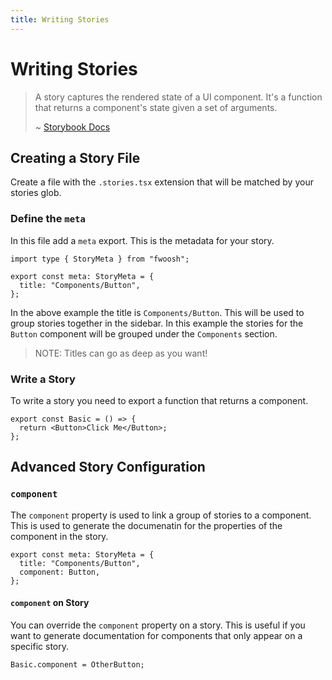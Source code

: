 ```yaml
---
title: Writing Stories
---
```



# Writing Stories

> A story captures the rendered state of a UI component.
> It's a function that returns a component's state given a set of arguments.
>
> ~ [Storybook Docs](https://storybook.js.org/docs/react/writing-stories/introduction)

## Creating a Story File

Create a file with the `.stories.tsx` extension that will be matched by your <Link to="Configuration#stories">stories glob</Link>.

### Define the `meta`

In this file add a `meta` export.
This is the metadata for your story.

```tsx
import type { StoryMeta } from "fwoosh";

export const meta: StoryMeta = {
  title: "Components/Button",
};
```

In the above example the title is `Components/Button`.
This will be used to group stories together in the sidebar.
In this example the stories for the `Button` component will be grouped under the `Components` section.

> NOTE: Titles can go as deep as you want!

### Write a Story

To write a story you need to export a function that returns a component.

```tsx
export const Basic = () => {
  return <Button>Click Me</Button>;
};
```

## Advanced Story Configuration

### `component`

The `component` property is used to link a group of stories to a component.
This is used to generate the documenatin for the properties of the component in the story.

```tsx
export const meta: StoryMeta = {
  title: "Components/Button",
  component: Button,
};
```

#### `component` on Story

You can override the `component` property on a story.
This is useful if you want to generate documentation for components that only appear on a specific story.

```tsx
Basic.component = OtherButton;
```
